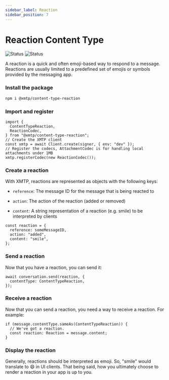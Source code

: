 ```yaml
---
sidebar_label: Reaction
sidebar_position: 7
---
```



# Reaction Content Type

![Status](https://img.shields.io/badge/Content_type_status-Standards--track-yellow) ![Status](https://img.shields.io/badge/Reference_implementation_status-Beta-yellow)

A reaction is a quick and often emoji-based way to respond to a message. Reactions are usually limited to a predefined set of emojis or symbols provided by the messaging app.

### Install the package

<Tabs groupId="sdk-langs">
<TabItem value="js" label="JavaScript"  attributes={{className: "js_tab"}}>

```bash
npm i @xmtp/content-type-reaction
```

</TabItem></Tabs>

### Import and register

<Tabs groupId="sdk-langs">
<TabItem value="js" label="JavaScript"  attributes={{className: "js_tab"}}>

```tsx
import {
  ContentTypeReaction,
  ReactionCodec,
} from "@xmtp/content-type-reaction";
// Create the XMTP client
const xmtp = await Client.create(signer, { env: "dev" });
// Register the codecs, AttachmentCodec is for handling local attachments under 1MB
xmtp.registerCodec(new ReactionCodec());
```

</TabItem></Tabs>

### Create a reaction

With XMTP, reactions are represented as objects with the following keys:

- `reference`: The message ID for the message that is being reacted to

- `action`: The action of the reaction (added or removed)

- `content`: A string representation of a reaction (e.g. smile) to be interpreted by clients

<Tabs groupId="sdk-langs">
<TabItem value="js" label="JavaScript"  attributes={{className: "js_tab"}}>

```tsx
const reaction = {
  reference: someMessageID,
  action: "added",
  content: "smile",
};
```

</TabItem></Tabs>

### Send a reaction

Now that you have a reaction, you can send it:

<Tabs groupId="sdk-langs">
<TabItem value="js" label="JavaScript"  attributes={{className: "js_tab"}}>

```tsx
await conversation.send(reaction, {
  contentType: ContentTypeReaction,
});
```

</TabItem></Tabs>

### Receive a reaction

Now that you can send a reaction, you need a way to receive a reaction. For example:

<Tabs groupId="sdk-langs">
<TabItem value="js" label="JavaScript"  attributes={{className: "js_tab"}}>

```tsx
if (message.contentType.sameAs(ContentTypeReaction)) {
  // We've got a reaction.
  const reaction: Reaction = message.content;
}
```

</TabItem></Tabs>

### Display the reaction

Generally, reactions should be interpreted as emoji. So, "smile" would translate to 😄 in UI clients. That being said, how you ultimately choose to render a reaction in your app is up to you.
